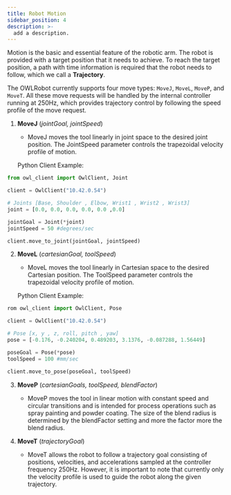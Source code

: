 ```yaml
---
title: Robot Motion
sidebar_position: 4
description: >-
  add a description.
---
```


Motion is the basic and essential feature of the robotic arm. The robot is provided with a target position that it needs to achieve. To reach the target position, a path with time information is required that the robot needs to follow, which we call a **Trajectory**.

The OWLRobot currently supports four move types: `MoveJ`, `MoveL`, `MoveP`, and `MoveT`. All these move requests will be handled by the internal controller running at 250Hz, which provides trajectory control by following the speed profile of the move request.

1) **MoveJ** (*jointGoal, jointSpeed*)
   - MoveJ moves the tool linearly in joint space to the desired joint position. The JointSpeed ​​parameter controls the trapezoidal velocity profile of motion.

   Python Client Example: 
```python
from owl_client import OwlClient, Joint

client = OwlClient("10.42.0.54")

# Joints [Base, Shoulder , Elbow, Wrist1 , Wrist2 , Wrist3]
joint = [0.0, 0.0, 0.0, 0.0, 0.0 ,0.0]

jointGoal = Joint(*joint)
jointSpeed = 50 #degrees/sec

client.move_to_joint(jointGoal, jointSpeed)
```
2) **MoveL** (*cartesianGoal, toolSpeed*)
   - MoveL moves the tool linearly in Cartesian space to the desired Cartesian position. The ToolSpeed ​​parameter controls the trapezoidal velocity profile of motion.

   Python Client Example: 
```python
rom owl_client import OwlClient, Pose

client = OwlClient("10.42.0.54")

# Pose [x, y , z, roll, pitch , yaw]
pose = [-0.176, -0.240204, 0.489203, 3.1376, -0.087288, 1.56449]

poseGoal = Pose(*pose)
toolSpeed = 100 #mm/sec

client.move_to_pose(poseGoal, toolSpeed)
```

3) **MoveP** (*cartesianGoals, toolSpeed, blendFactor*)
   - MoveP moves the tool in linear motion with constant speed and circular transitions and is intended for process operations such as spray painting and powder coating. The size of the blend radius is determined by the blendFactor setting and more the factor more the blend radius.

4) **MoveT** (*trajectoryGoal*)
   - MoveT allows the robot to follow a trajectory goal consisting of positions, velocities, and accelerations sampled at the controller frequency 250Hz. However, it is important to note that currently only the velocity profile is used to guide the robot along the given trajectory.

<head>
  <title>add a title</title>
  <meta name="description" content="dummy description."/>
</head>
